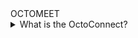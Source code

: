 
<div className="main-bg">
<div className="flex-item">
<div className = "mb-2 text-center font-bold text-transparent sm:text-6xl text-[25px] bg-clip-text bg-[radial-gradient(ellipse_at_right,_var(--tw-gradient-stops))] from-sky-300/50 to-indigo-900/45">OCTOMEET</div>
<details className="details">
<summary className="qs mb-2  sm:text-2xl text-[25px] text-gray-500">What is the OctoConnect?</summary>
<div className="ml-2 mr-2 sm:ml-64 sm:mr-64 md:ml-32 md:mr-32 lg:ml-16 lg:mr-16 xl:ml-8 xl:mr-8 bg-gray-600/25 rounded-xl flex flex-col items-center p-4">
<h1 className=" mb-2 text-center text-transparent sm:text-1xl text-[25px] bg-clip-text bg-[radial-gradient(ellipse_at_right,_var(--tw-gradient-stops))] from-sky-300/50 to-indigo-200/25">OctoConnect is a website that demonstrates the functionality and complexity of Octomeet, a platform that incorporates various technologies from different developers. OctoConnect helps users to explore and learn more about Octomeet’s features and components.</h1>
</div>
</details>
<div className="box">
<div>





<Connect name="Subham Maity"
githubProfileLink="https://github.com/Subham-Maity"
githubRepositoryLink="https://github.com/Subham-Maity/ReactJS-For-Beginners"
/>















</div>
</div>
</div>
</div>


